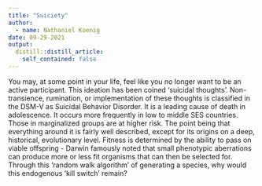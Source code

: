 ```yaml
---
title: "Suiciety"
author:
  - name: Nathaniel Koenig
date: 09-29-2021
output:
  distill::distill_article:
    self_contained: false
---
```


You may, at some point in your life, feel like you no longer want to be an active participant. This ideation has been coined 'suicidal thoughts'. Non-transience, rumination, or implementation of these thoughts is classified in the DSM-V as Suicidal Behavior Disorder. It is a leading cause of death in adolescence. It occurs more frequently in low to middle SES countries. Those in marginalized groups are at higher risk. The point being that everything around it is fairly well described, except for its origins on a deep, historical, evolutionary level. Fitness is determined by the ability to pass on viable offspring - Darwin famously noted that small phenotypic aberrations can produce more or less fit organisms that can then be selected for. Through this 'random walk algorithm' of generating a species, why would this endogenous 'kill switch' remain?